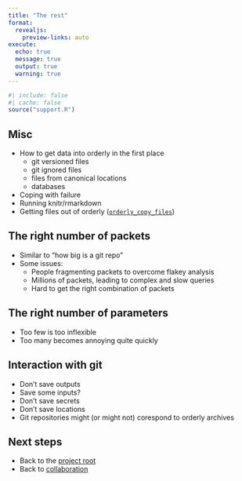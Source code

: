```yaml
---
title: "The rest"
format:
  revealjs:
    preview-links: auto
execute:
  echo: true
  message: true
  output: true
  warning: true
---
```


```r
#| include: false
#| cache: false
source("support.R")
```

## Misc

* How to get data into orderly in the first place
  - git versioned files
  - git ignored files
  - files from canonical locations
  - databases
* Coping with failure
* Running knitr/rmarkdown
* Getting files out of orderly ([`orderly_copy_files`](https://mrc-ide.github.io/orderly2/reference/orderly_copy_files.html){preview-link="true"})

## The right number of packets

* Similar to "how big is a git repo"
* Some issues:
  * People fragmenting packets to overcome flakey analysis
  * Millions of packets, leading to complex and slow queries
  * Hard to get the right combination of packets

## The right number of parameters

* Too few is too inflexible
* Too many becomes annoying quite quickly

## Interaction with git

* Don't save outputs
* Save some inputs?
* Don't save secrets
* Don't save locations
* Git repositories might (or might not) corespond to orderly archives

## Next steps

* Back to the [project root](..)
* Back to [collaboration](collaboration.html)
